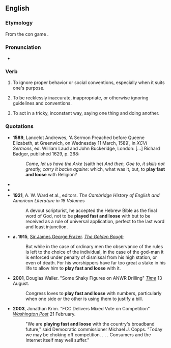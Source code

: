==English==

===Etymology===
From the con game {{m|en|fast and loose}}.

===Pronunciation===
* {{audio|en|En-au-play fast and loose.ogg|Audio (AU)}}

===Verb===
{{en-verb|*}}

# {{lb|en|idiomatic}} To ignore proper behavior or social conventions, especially when it suits one's purpose.
#: {{ux|en|I cannot say that there were any outright lies in the editorial, but it does '''play fast and loose''' with the truth.}}
# {{lb|en|idiomatic}} To be recklessly inaccurate, inappropriate, or otherwise ignoring guidelines and conventions.
# {{lb|en|idiomatic}} To act in a tricky, inconstant way, saying one thing and doing another.

===Quotations===
* '''1589''', Lancelot Andrewes, 'A Sermon Preached before Queene Elizabeth, at Greenwich, on Wednesday 11 March, 1589', in ''XCVI Sermons'', ed. William Laud and John Buckeridge, London: [...] Richard Badger, published 1629, p. 268:
*:''Come, let us have the Arke'' (saith he) ''And then, Goe to, it skills not greatly, carry it backe againe'': which, what was it, but, to '''play fast and loose''' with Religion?
* {{RQ:Shakespeare King John|III|1|text=And shall these hands, so lately purg’d of blood, / So newly join’d in love, so strong in both, / Unyoke this seizure and this kind regreet? / '''Play fast and loose''' with faith?}}
* {{RQ:Thackeray Vanity Fair|text=“It’s a shame, by Heavens,” said George, working himself up into passion and enthusiasm as he proceeded, “to '''play at fast and loose''' with a young girl’s affections—and with such an angel as that—one so superior to the people amongst whom she lived, that she might have excited envy, only she was so good and gentle, that it’s wonder anybody dared to hate her.”}}
* '''1921''', A. W. Ward et al., editors. ''The Cambridge History of English and American Literature in 18 Volumes''
*: A devout scripturist, he accepted the Hebrew Bible as the final word of God, not to be '''played fast and loose''' with but to be received as a rule of universal application, perfect to the last word and least injunction.
* '''a. 1915''', [[w:Sir James George Frazer|Sir James George Frazer]]. ''[[w:The Golden Bough|The Golden Bough]]''
*: But while in the case of ordinary men the observance of the rules is left to the choice of the individual, in the case of the god-man it is enforced under penalty of dismissal from his high station, or even of death. For his worshippers have far too great a stake in his life to allow him to '''play fast and loose''' with it.

* '''2001''', Douglas Waller. "Some Shaky Figures on ANWR Drilling" ''[[w:Time (magazine)|Time]]'' 13 August.
*: Congress loves to '''play fast and loose''' with numbers, particularly when one side or the other is using them to justify a bill.

* '''2003''', Jonathan Krim. "FCC Delivers Mixed Vote on Competition" ''[[w:Washington Post|Washington Post]]'' 21 February.
*: "We are '''playing fast and loose''' with the country's broadband future," said Democratic commissioner Michael J. Copps. "Today we may be choking off competition. . . . Consumers and the Internet itself may well suffer."